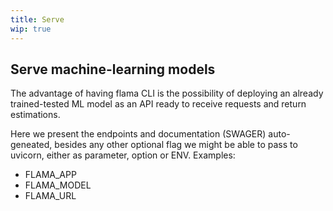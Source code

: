 ```yaml
---
title: Serve
wip: true
---
```



## Serve machine-learning models

The advantage of having flama CLI is the possibility of deploying an already trained-tested ML model as an API
ready to receive requests and return estimations.

Here we present the endpoints and documentation (SWAGER) auto-geneated, besides any other optional flag we might
be able to pass to uvicorn, either as parameter, option or ENV. Examples:

- FLAMA_APP
- FLAMA_MODEL
- FLAMA_URL
